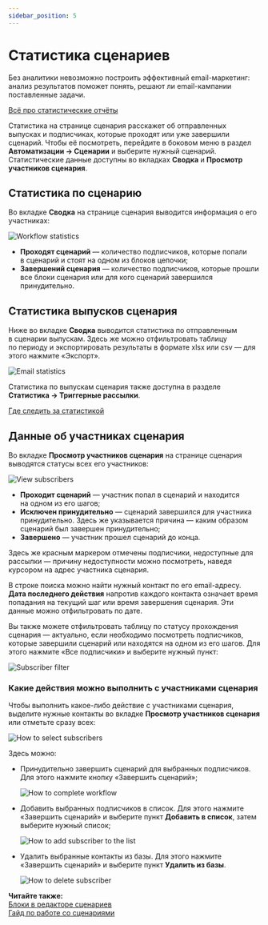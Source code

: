 ```yaml
---
sidebar_position: 5
---
```


# Статистика сценариев

Без аналитики невозможно построить эффективный email-маркетинг: анализ результатов поможет понять, решают&nbsp;ли email-кампании поставленные задачи.

[Всё про статистические отчёты](https://docs.sendsay.ru/statistics/all-about-campaign-reports/)

Статистика на&nbsp;странице сценария расскажет об&nbsp;отправленных выпусках и&nbsp;подписчиках, которые проходят или уже завершили сценарий. Чтобы её&nbsp;посмотреть, перейдите в&nbsp;боковом меню в&nbsp;раздел **Автоматизации&nbsp;&rarr; Сценарии** и&nbsp;выберите нужный сценарий. Статистические данные доступны во&nbsp;вкладках **Сводка** и&nbsp;**Просмотр участников сценария**.

## Статистика по&nbsp;сценарию

Во&nbsp;вкладке **Сводка** на&nbsp;странице сценария выводится информация о&nbsp;его участниках:

![Workflow statistics](/img/automations/automation-with-workflows/statistics/workflow-statistics.png)

- **Проходят сценарий**&nbsp;&mdash; количество подписчиков, которые попали в&nbsp;сценарий и&nbsp;стоят на&nbsp;одном из&nbsp;блоков цепочки;
- **Завершений сценария**&nbsp;&mdash; количество подписчиков, которые прошли все блоки сценария или для кого сценарий завершился принудительно.

## Статистика выпусков сценария

Ниже во&nbsp;вкладке **Сводка** выводится статистика по&nbsp;отправленным в&nbsp;сценарии выпускам. Здесь&nbsp;же можно отфильтровать таблицу по&nbsp;периоду и&nbsp;экспортировать результаты в&nbsp;формате xlsx или csv&nbsp;&mdash; для этого нажмите &laquo;Экспорт&raquo;.

![Email statistics](/img/automations/automation-with-workflows/statistics/email-statistics.png)

Статистика по&nbsp;выпускам сценария также доступна в&nbsp;разделе **Статистика &rarr; Триггерные рассылки**.

[Где следить за статистикой](https://docs.sendsay.ru/statistics/where-to-track-statistics)

## Данные об&nbsp;участниках сценария

Во&nbsp;вкладке **Просмотр участников сценария** на&nbsp;странице сценария выводятся статусы всех его участников:

![View subscribers](/img/automations/automation-with-workflows/statistics/member-preview.png)

- **Проходит сценарий**&nbsp;&mdash; участник попал в&nbsp;сценарий и&nbsp;находится на&nbsp;одном из&nbsp;его шагов;
- **Исключен принудительно**&nbsp;&mdash; сценарий завершился для участника принудительно. Здесь&nbsp;же указывается причина&nbsp;&mdash; каким образом сценарий был завершен принудительно;
- **Завершено**&nbsp;&mdash; участник прошел сценарий до&nbsp;конца.

Здесь же красным маркером отмечены подписчики, недоступные для рассылки — причину недоступности можно посмотреть, наведя курсором на адрес участника сценария.

В&nbsp;строке поиска можно найти нужный контакт по&nbsp;его email-адресу. **Дата последнего действия** напротив каждого контакта означает время попадания на&nbsp;текущий шаг или время завершения сценария. Эти данные можно отфильтровать по&nbsp;дате.

Вы&nbsp;также можете отфильтровать таблицу по&nbsp;статусу прохождения сценария&nbsp;&mdash; актуально, если необходимо посмотреть подписчиков, которые завершили сценарий или находятся на&nbsp;одном из&nbsp;его шагов. Для этого нажмите «Все подписчики» и&nbsp;выберите нужный пункт:

![Subscriber filter](/img/automations/automation-with-workflows/statistics/subscriber-filter.png)

### Какие действия можно выполнить с&nbsp;участниками сценария

Чтобы выполнить какое-либо действие с&nbsp;участниками сценария, выделите нужные контакты во&nbsp;вкладке **Просмотр участников сценария** или отметьте сразу всех:

![How to select subscribers](/img/automations/automation-with-workflows/statistics/how-to-select-subscribers.png)

Здесь можно:

- Принудительно завершить сценарий для выбранных подписчиков. Для этого нажмите кнопку &laquo;Завершить сценарий&raquo;;

  ![How to complete workflow](/img/automations/automation-with-workflows/statistics/how-to-complete-workflow.png)

- Добавить выбранных подписчиков в&nbsp;список. Для этого нажмите &laquo;Завершить сценарий&raquo; и&nbsp;выберите пункт **Добавить в&nbsp;список**, затем выберите нужный список;

  ![How to add subscriber to the list](/img/automations/automation-with-workflows/statistics/how-to-add-subscriber-to-the-list.png)

- Удалить выбранные контакты из&nbsp;базы. Для этого нажмите &laquo;Завершить сценарий&raquo; и&nbsp;выберите пункт **Удалить из&nbsp;базы**.

  ![How to delete subscriber](/img/automations/automation-with-workflows/statistics/how-to-delete-subscriber.png)

**Читайте также:**<br/>
[Блоки в редакторе сценариев](https://docs.sendsay.ru/automations/automation-with-workflows/workflow-blocks)<br/>
[Гайд по работе со сценариями](https://docs.sendsay.ru/automations/automation-with-workflows/workflow-guide)
